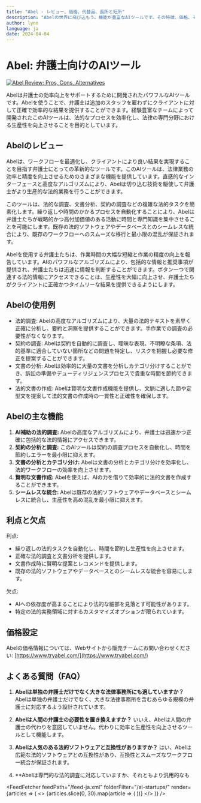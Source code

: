 ```yaml
---
title: "Abel - レビュー、価格、代替品、長所と短所"
description: "Abelの世界に飛び込もう。機能が豊富なAIツールです。その特徴、価格、そしてどのようにインパクトを与えているかを学びましょう。見逃さないでください！"
author: lynn
language: ja
date: 2024-04-04
---
```

        
# Abel: 弁護士向けのAIツール


<BlogHeader />


[![Abel Review: Pros, Cons, Alternatives](/ai-startups/abel.png)](https://www.tryabel.com/)



Abelは弁護士の効率向上をサポートするために開発されたパワフルなAIツールです。Abelを使うことで、弁護士は追加のスタッフを雇わずにクライアントに対して正確で効率的な結果を提供することができます。経験豊富なチームによって開発されたこのAIツールは、法的なプロセスを効率化し、法律の専門分野における生産性を向上させることを目的としています。

## Abelのレビュー

Abelは、ワークフローを最適化し、クライアントにより良い結果を実現することを目指す弁護士にとっての革新的なツールです。このAIツールは、法律業務の効率と精度を向上させるためのさまざまな機能を提供しています。直感的なインターフェースと高度なアルゴリズムにより、Abelは切り込む技術を駆使して弁護士がより生産的な法的業務を行うことができます。

このツールは、法的な調査、文書分析、契約の調査などの複雑な法的タスクを簡素化します。繰り返しや時間のかかるプロセスを自動化することにより、Abelは弁護士たちが戦略的かつ高付加価値のある活動に時間と専門知識を集中させることを可能にします。既存の法的ソフトウェアやデータベースとのシームレスな統合により、既存のワークフローへのスムーズな移行と最小限の混乱が保証されます。

Abelを使用する弁護士たちは、作業時間の大幅な短縮と作業の精度の向上を報告しています。AIのパワフルなアルゴリズムにより、包括的な情報と推奨事項が提供され、弁護士たちは迅速に情報を判断することができます。ボタン一つで関連する法的情報にアクセスできることは、生産性を大幅に向上させ、弁護士たちがクライアントに正確かつタイムリーな結果を提供できるようにします。

## Abelの使用例

- 法的調査: Abelの高度なアルゴリズムにより、大量の法的テキストを素早く正確に分析し、要約と洞察を提供することができます。手作業での調査の必要性がなくなります。
- 契約の調査: Abelは契約を自動的に調査し、曖昧な表現、不明瞭な条項、法的基準に適合していない箇所などの問題を特定し、リスクを把握し必要な修正を提案することができます。
- 文書の分析: Abelは効率的に大量の文書を分析しカテゴリ分けすることができ、訴訟の準備やデューディリジェンスプロセスで貴重な時間を節約できます。
- 法的文書の作成: Abelは賢明な文書作成機能を提供し、文脈に適した節や定型文を提案して法的文書の作成時の一貫性と正確性を確保します。

## Abelの主な機能

1. **AI補助の法的調査:** Abelの高度なアルゴリズムにより、弁護士は迅速かつ正確に包括的な法的情報にアクセスできます。
2. **契約の分析と調査:** このAIツールは契約の調査プロセスを自動化し、時間を節約しエラーを最小限に抑えます。
3. **文書の分析とカテゴリ分け:** Abelは文書の分析とカテゴリ分けを効率化し、法的ワークフローの効率を向上させます。
4. **賢明な文書作成:** Abelを使えば、AIの力を借りて効率的に法的文書を作成することができます。
5. **シームレスな統合:** Abelは既存の法的ソフトウェアやデータベースとシームレスに統合し、生産性を高め混乱を最小限に抑えます。

## 利点と欠点

利点:
- 繰り返しの法的タスクを自動化し、時間を節約し生産性を向上させます。
- 正確な法的調査と文書分析を提供します。
- 文書作成時に賢明な提案とレコメンドを提供します。
- 既存の法的ソフトウェアやデータベースとのシームレスな統合を容易にします。

欠点:
- AIへの依存度が高まることにより法的な細部を見落とす可能性があります。
- 特定の法的実務領域に対するカスタマイズオプションが限られています。

## 価格設定

Abelの価格情報については、Webサイトから販売チームにお問い合わせください: [https://www.tryabel.com/](https://www.tryabel.com/)

## よくある質問（FAQ）

1. **Abelは単独の弁護士だけでなく大きな法律事務所にも適していますか？**
   Abelは単独の弁護士だけでなく、大きな法律事務所を含むあらゆる規模の弁護士に対応するよう設計されています。

2. **Abelは人間の弁護士の必要性を置き換えますか？**
   いいえ、Abelは人間の弁護士の代わりを意図していません。代わりに効率と生産性を向上させるツールとして機能します。

3. **Abelは人気のある法的ソフトウェアと互換性がありますか？**
   はい、Abelは広範な法的ソフトウェアとの互換性があり、互換性とスムーズなワークフロー統合が保証されます。

4. **Abelは専門的な法的調査に対応していますか、それともより汎用的なも


<AdComponent />


<FeedFetcher feedPath="/feed-ja.xml" folderFilter="/ai-startups/" render={articles => (
    <>
        <Cards>
            {articles.slice(0, 30).map(article => (
                <Card key={article.link} title={article.title} href={article.link} />
            ))}
        </Cards>
    </>
)} />

